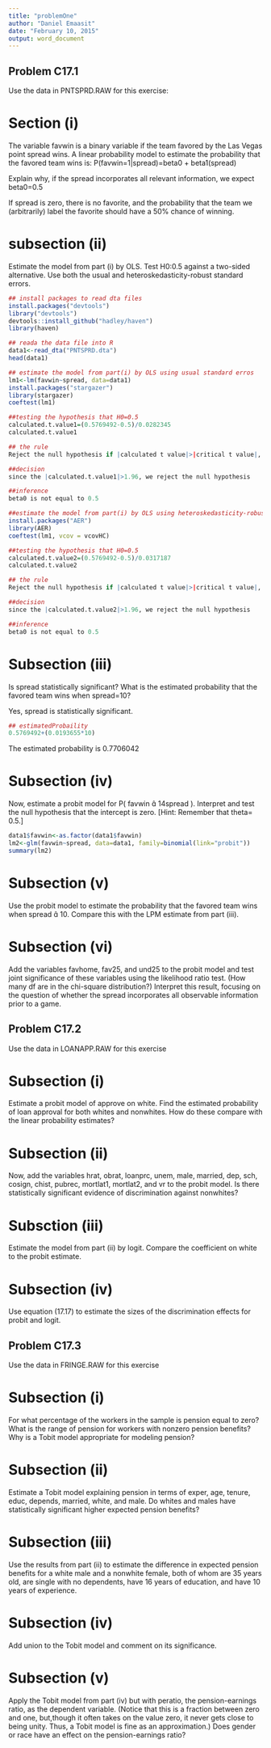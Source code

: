 ```yaml
---
title: "problemOne"
author: "Daniel Emaasit"
date: "February 10, 2015"
output: word_document
---
```


## Problem C17.1
Use the data in PNTSPRD.RAW for this exercise:

# Section (i)
The variable favwin is a binary variable if the team favored by the Las Vegas
point spread wins. A linear probability model to estimate the probability that the favored team wins is:
P(favwin=1|spread)=beta0 + beta1(spread)

Explain why, if the spread incorporates all relevant information, we expect beta0=0.5

If spread is zero, there is no favorite, and the probability that the team we (arbitrarily) label the favorite should have a 50% chance of winning.

# subsection (ii)

Estimate the model from part (i) by OLS. Test H0:0.5 against a two-sided
alternative. Use both the usual and heteroskedasticity-robust standard errors.

```r
## install packages to read dta files
install.packages("devtools")
library("devtools")
devtools::install_github("hadley/haven")
library(haven)

## reada the data file into R
data1<-read_dta("PNTSPRD.dta")
head(data1)

## estimate the model from part(i) by OLS using usual standard erros
lm1<-lm(favwin~spread, data=data1)
install.packages("stargazer")
library(stargazer)
coeftest(lm1)

##testing the hypothesis that H0=0.5
calculated.t.value1=(0.5769492-0.5)/0.0282345
calculated.t.value1

## the rule
Reject the null hypothesis if |calculated t value|>|critical t value|,

##decision
since the |calculated.t.value1|>1.96, we reject the null hypothesis

##inference
beta0 is not equal to 0.5

```



```r
##estimate the model from part(i) by OLS using heteroskedasticity-robust standard errors
install.packages("AER")
library(AER)
coeftest(lm1, vcov = vcovHC)

##testing the hypothesis that H0=0.5
calculated.t.value2=(0.5769492-0.5)/0.0317187
calculated.t.value2

## the rule
Reject the null hypothesis if |calculated t value|>|critical t value|,

##decision
since the |calculated.t.value2|>1.96, we reject the null hypothesis

##inference
beta0 is not equal to 0.5
```



# Subsection (iii)
Is spread statistically significant? What is the estimated probability that the
favored team wins when spread=10?

Yes, spread is statistically significant.

```r
## estimatedProbaility
0.5769492+(0.0193655*10)
```

The estimated probability is 0.7706042

# Subsection (iv)
Now, estimate a probit model for P( favwin  1spread ). Interpret and test the null hypothesis that the intercept is zero. [Hint: Remember that theta= 0.5.]

```r
data1$favwin<-as.factor(data1$favwin)
lm2<-glm(favwin~spread, data=data1, family=binomial(link="probit"))
summary(lm2)
```


# Subsection (v)
Use the probit model to estimate the probability that the favored team wins when
spread  10. Compare this with the LPM estimate from part (iii).


# Subsection (vi)
Add the variables favhome, fav25, and und25 to the probit model and test joint significance of these variables using the likelihood ratio test. (How many df are in the chi-square distribution?) Interpret this result, focusing on the question of whether the spread incorporates all observable information prior to a game.


## Problem C17.2

Use the data in LOANAPP.RAW for this exercise

# Subsection (i)
Estimate a probit model of approve on white. Find the estimated probability of
loan approval for both whites and nonwhites. How do these compare with the
linear probability estimates?

# Subsection (ii)
Now, add the variables hrat, obrat, loanprc, unem, male, married, dep, sch,
cosign, chist, pubrec, mortlat1, mortlat2, and vr to the probit model. Is there
statistically significant evidence of discrimination against nonwhites?

# Subsction (iii)
Estimate the model from part (ii) by logit. Compare the coefficient on white to the
probit estimate.


# Subsection (iv)
Use equation (17.17) to estimate the sizes of the discrimination effects for probit and logit.


## Problem C17.3
Use the data in FRINGE.RAW for this exercise

# Subsection (i)
For what percentage of the workers in the sample is pension equal to zero? What
is the range of pension for workers with nonzero pension benefits? Why is a Tobit
model appropriate for modeling pension?


# Subsection (ii)
Estimate a Tobit model explaining pension in terms of exper, age, tenure, educ,
depends, married, white, and male. Do whites and males have statistically significant higher expected pension benefits?


# Subsection (iii)
Use the results from part (ii) to estimate the difference in expected pension
benefits for a white male and a nonwhite female, both of whom are 35 years old,
are single with no dependents, have 16 years of education, and have 10 years of
experience.


# Subsection (iv)
Add union to the Tobit model and comment on its significance.


# Subsection (v)
Apply the Tobit model from part (iv) but with peratio, the pension-earnings ratio,
as the dependent variable. (Notice that this is a fraction between zero and one, but,though it often takes on the value zero, it never gets close to being unity. Thus, a Tobit model is fine as an approximation.) Does gender or race have an effect on the pension-earnings ratio?











